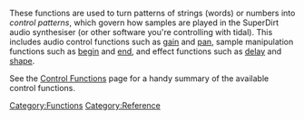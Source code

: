 These functions are used to turn patterns of strings (words) or numbers into ''control patterns'', which govern how samples are played in the SuperDirt audio synthesiser (or other software you're controlling with tidal). This includes audio control functions such as [[gain]] and [[pan]], sample manipulation functions such as [[begin]] and [[end]], and effect functions such as [[delay]] and [[shape]].

See the [[Control Functions]] page for a handy summary of the available control functions.

[[Category:Functions]]
[[Category:Reference]]